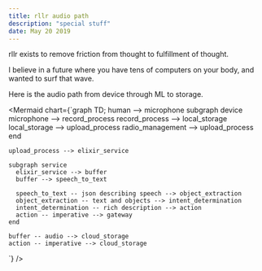 ```yaml
---
title: rllr audio path
description: "special stuff"
date: May 20 2019
---
```


rllr exists to remove friction from thought to fulfillment of thought.

I believe in a future where you have tens of computers on your body, and wanted to surf that wave.

Here is the audio path from device through ML to storage.

<Mermaid chart={`graph TD;
    human --> microphone
    subgraph device 
      microphone --> record_process
      record_process --> local_storage
      local_storage --> upload_process
      radio_management --> upload_process
    end
  
    upload_process --> elixir_service

    subgraph service
      elixir_service --> buffer
      buffer --> speech_to_text
      
      speech_to_text -- json describing speech --> object_extraction
      object_extraction -- text and objects --> intent_determination
      intent_determination -- rich description --> action
      action -- imperative --> gateway
    end
    
    buffer -- audio --> cloud_storage
    action -- imperative --> cloud_storage
    
`} />

